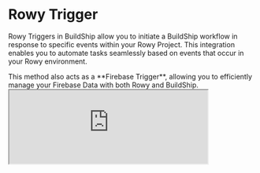 # Rowy Trigger


Rowy Triggers in BuildShip allow you to initiate a BuildShip workflow in response to specific events within your Rowy
Project. This integration enables you to automate tasks seamlessly based on events that occur in your Rowy environment.

<Callout emoji='🚀' type='tip'>
  This method also acts as a **Firebase Trigger**, allowing you to efficiently manage your Firebase Data with both Rowy
  and BuildShip.
</Callout>

<br />
<iframe
  className='aspect-video w-full'
  src='https://www.youtube.com/embed/mkuu_0V8dLw'
  allow='accelerometer; autoplay; clipboard-write; encrypted-media; gyroscope; picture-in-picture'
  allowFullScreen
  width='80%'
/>

## Pre-requisites ✅

For this integration to work, you will need:

- A Rowy Project with a Rowy Run set up. If you don't have a Rowy Project, you can create one [here](https://rowy.app/).

## Configuration in BuildShip

<Steps>
### Add a Rowy Trigger
After creating a new workflow in BuildShip, click on **Add a Trigger** and select **Rowy Trigger** from the available options.

<Image src={rowy1} alt='Rowy Trigger' width={1200} />

### Add in your Rowy Project ID

In the Project ID field add your Rowy Project ID. Click on the link icon on the top right within the trigger to copy the
configuration details required for the next steps.

<Image src={rowy3} alt='Rowy Project ID' width={1200} />

<Callout emoji="👀">
To get your Rowy Project ID, go to your Rowy Table and click on your profile picture on the top right. You'll find the Project ID under the your Email Id.

<Image src={rowy2} alt="Rowy Project ID" width={1200} />
</Callout>

</Steps>

This is all you need to do in BuildShip to set up the Rowy Trigger. Now, let's set up the BuildShip Extension our Rowy
Table.

## Setting up the Rowy Extension

<Steps>
### Add the BuildShip Extension
In your Rowy Table, access the extensions menu and add a "**BuildShip Trigger Extension**".

<Image src={rowy4} alt='Rowy Project ID' width={1200} />

### Select Trigger Events

Choose the specific events within Rowy that will trigger the BuildShip extension. You can select from events:

- Create
- Update
- Delete

<Image src={rowy5} alt='Rowy Project ID' width={1200} />

### Specify Required Fields (Optional)

Optionally, you can define the required fields that must be populated to trigger the extension.

### Set Trigger Conditions (Optional)

If needed, add conditions that determine whether the extension should be triggered for a given row.

### Configure BuildShip Trigger

Within the extension body, navigate to the return statement. You'll find the "buildshipConfig" object, which includes
the following fields:

```js
buildshipConfig: {
      projectId: "",
      workflowId: ""
}
```

Replace the placeholder with the configuration details copied from your BuildShip Rowy Trigger. 

In case of the v2 (default) version of the Rowy Trigger, the config would look something like this:

```js
buildshipConfig: {
  projectId: "buildship-008vd0",
  workflowId: "zE49cCs5kBmg7GkUwzLt/b5368274-7fe5-4797-9f71-7d7d0bc88a7a" // <workflowId>/<triggerId>
}
```


<Callout>

In case of the v1 version of the Rowy Trigger, the configuration details will look something like this: 

```js
buildshipConfig: {
  projectId: "buildship-008vd0",
  workflowId: "zE49cCs5kBmg7GkUwzLt"
}
```
</Callout>

<br />
<Image src={rowy6} alt='Rowy Project ID' width={1200} />

### Save and Deploy

Once you've configured the extension to your requirements, click on "Add" and then deploy the extension.

</Steps>

Now, whenever the selected event (Create, Update, or Delete) occurs in your Rowy Table, it will trigger the BuildShip
workflow linked to this extension.

<br />

## The Request Structure

When the BuildShip Workflow is triggered via the Rowy Extension, it passes the following request body structure:

<Image src={rowy7} alt='Rowy Project ID' width={1200} />

This body structure can then be referenced in different parts of the workflow as variables.

## Updating Rowy Table with the API Response

Once you've configured your Rowy Trigger and the BuildShip Extension on Rowy, let's explore **how to update fields or
add a row in our Rowy table** from our BuildShip Workflow using an example.

In this scenario, we have a Rowy Table containing a list of items. The BuildShip Extension triggers the connected
BuildShip Workflow every time a new item is added or updated.

The triggered workflow employs **OpenAI’s GPT Model** to generate an adjective to describe each item and updates the
adjective column in the Rowy Table accordingly.

To implement this, after setting up the Rowy Extension and Trigger mechanism, proceed to add an OpenAI Text Generator
node.

- Add your [OpenAI API Key](https://platform.openai.com/account/api-keys).
- Set the **User Prompt** to `Row.item`.
- Define the **System Prompt** as follows:
  ```
  Generate a unique adjective for a given item. Provide only one word.
  ```

<Image src={rowy8} alt='Rowy Project ID' width={1200} />

**To update the Rowy Table** with the generated adjective, utilize the **Update Firestore Field Value** node. This node
**updates the Firestore Collection associated with your Rowy project**, thereby reflecting changes in the Rowy Table.

<Callout>
  NOTE: To utilize the Firebase/Firestore nodes and connect to your Firebase project, follow the step-by-step guide to
  initiate the connection [here](/tutorials/firebase-project#option-2-connecting-to-your-own-firebase-project).
</Callout>

In the **Update Firestore Field Value** node:

- Enter the same **Project ID** used in the Rowy Trigger.
- Set the **Document Path** input to the variable `Body > Ref > Path`.
- Define the **Field Key** as `adjective` (for this example).
- Pass the output of the OpenAI Text Generator node into the \*\*New Value(()) input.

<Callout type="warning">
The **Return** node does not update the Rowy Table or returns any values in this case as the BuildShip Extension doesn't support returning values to the Rowy Table.

The **Update Firestore Field Value** node has to be used to update the Rowy Table with the response values.

</Callout>
